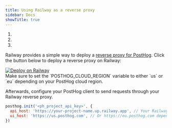 ```yaml
---
title: Using Railway as a reverse proxy
sidebar: Docs
showTitle: true
---
```




<CalloutBox icon="IconWarning" title="Warning" type="fyi">

  1. <ProxyWarning />
  2. <RegionWarning />
  3. <ProxyPathNamesWarning />

</CalloutBox>

Railway provides a simple way to deploy a [reverse proxy for PostHog](https://railway.com/deploy/posthog-proxy?referralCode=FQRCYT&utm_medium=integration&utm_source=template&utm_campaign=docs-railway-proxy). Click the button below to deploy a reverse proxy on Railway:

<div className="w-fit">
    <a href="https://railway.com/deploy/posthog-proxy?referralCode=FQRCYT&utm_medium=integration&utm_source=template&utm_campaign=docs-railway-proxy">
        <img src="https://railway.com/button.svg" alt="Deploy on Railway" className="max-w-[200px] h-auto mb-4" noZoom />
    </a>
</div>
Make sure to set the `POSTHOG_CLOUD_REGION` variable to either `us` or `eu` depending on your PostHog cloud region.

Afterwards, configure your PostHog client to send requests through your Railway reverse proxy.

```js
posthog.init('<ph_project_api_key>', {
  api_host: 'https://your-project-name.up.railway.app', // Your Railway domain
  ui_host: 'https://us.posthog.com', // Or https://eu.posthog.com depending on your cloud region.
})
```
